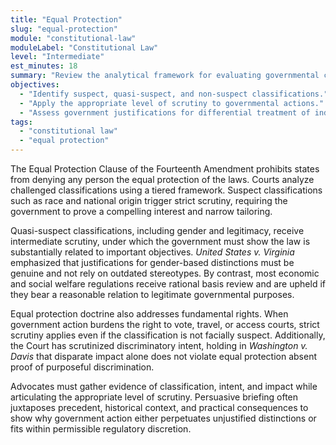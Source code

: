 ```yaml
---
title: "Equal Protection"
slug: "equal-protection"
module: "constitutional-law"
moduleLabel: "Constitutional Law"
level: "Intermediate"
est_minutes: 18
summary: "Review the analytical framework for evaluating governmental classifications under the Equal Protection Clause."
objectives:
  - "Identify suspect, quasi-suspect, and non-suspect classifications."
  - "Apply the appropriate level of scrutiny to governmental actions."
  - "Assess government justifications for differential treatment of individuals or groups."
tags:
  - "constitutional law"
  - "equal protection"
---
```


The Equal Protection Clause of the Fourteenth Amendment prohibits states from denying any person the equal protection of the laws. Courts analyze challenged classifications using a tiered framework. Suspect classifications such as race and national origin trigger strict scrutiny, requiring the government to prove a compelling interest and narrow tailoring.

Quasi-suspect classifications, including gender and legitimacy, receive intermediate scrutiny, under which the government must show the law is substantially related to important objectives. *United States v. Virginia* emphasized that justifications for gender-based distinctions must be genuine and not rely on outdated stereotypes. By contrast, most economic and social welfare regulations receive rational basis review and are upheld if they bear a reasonable relation to legitimate governmental purposes.

Equal protection doctrine also addresses fundamental rights. When government action burdens the right to vote, travel, or access courts, strict scrutiny applies even if the classification is not facially suspect. Additionally, the Court has scrutinized discriminatory intent, holding in *Washington v. Davis* that disparate impact alone does not violate equal protection absent proof of purposeful discrimination.

Advocates must gather evidence of classification, intent, and impact while articulating the appropriate level of scrutiny. Persuasive briefing often juxtaposes precedent, historical context, and practical consequences to show why government action either perpetuates unjustified distinctions or fits within permissible regulatory discretion.

